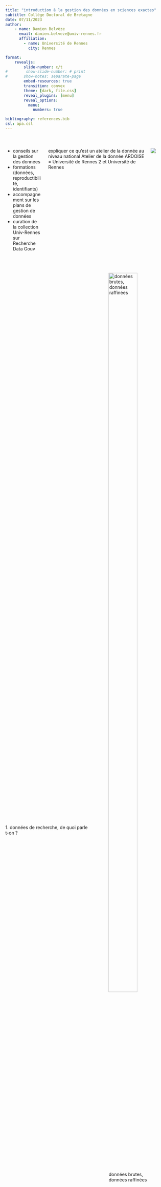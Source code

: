 ```yaml
---
title: "introduction à la gestion des données en sciences exactes"
subtitle: Collège Doctoral de Bretagne
date: 07/11/2023
author: 
    - name: Damien Belvèze
      email: damien.belveze@univ-rennes.fr
      affiliation: 
        - name: Université de Rennes
          city: Rennes

format: 
    revealjs:
        slide-number: c/t
#        show-slide-number: # print
#       show-notes: separate-page
        embed-resources: true
        transition: convex
        theme: [dark, file.css]
        reveal_plugins: [menu]
        reveal_options: 
          menu: 
            numbers: true

bibliography: references.bib
csl: apa.csl
---
```


# {background-color="#fef1da"}

:::: {.columns}
::: {.column width="70%" .incremental}

- conseils sur la gestion des données
- formations (données, reproductibilité, identifiants)
- accompagnement sur les plans de gestion de données
- curation de la collection Univ-Rennes sur Recherche Data Gouv
:::

:::{.notes}
expliquer ce qu'est un atelier de la donnée au niveau national
Atelier de la donnée ARDOISE = Université de Rennes 2 et Université de Rennes
:::

::: {.column width="30%"}

![](images/ardoise.png)
:::
::::



# {background-color="#fef1da"}
:::: {.columns style='display: flex !important; height: 90%;'}
::: {.column width="50%" style='display: flex; justify-content: center; align-items: center;'}

[1. données de recherche, de quoi parle t-on ?]{.title}

:::
::: {.column width="50%"}

![données brutes, données raffinées](images/data_narrative.jpg){width="80%" #fig-data_narrative}

:::
::::

## quels fichiers sont importants à mettre à disposition ?

:::: {.columns}
::: {.column width="50%"}

- raw_data_fish_counter.csv
- intermediate_data.xls
- filter1.py
- first_draft_submission.pdf
- fish_counter_calibration.md
- kick_off_report.docx
- filter2.py
- notebook_experiment.ipynb

:::
::: {.column widt="50%"}  

- final_data_fish_counter.xls
- project_presentation_funders.pptx
- final_data.csv
- study_draft.qmd
- january_meeting_partners.docx
- fish_counter_instructions_for_use.pdf
- gantt_calendar.xlsx
:::
::::

:::{.notes}

Les données de recherche sont des données qui ont une valeur démonstrative et sur lesquelles s'appuient les publications. 
Les *inscriptions* (Bruno Latour) qui sont produites dans la vie du projet ou du labo (compte rendu de réunion, mode d'emploi d'un matériel, agenda du projet ne sont pas des données de recherche. Leur conservation peut avoir un intérêt dans certains cas, mais pas dans le cadre d'un plan de gestion de données)

:::

## Réponses

:::: {.columns}
::: {.column width="50%"}

- [raw_data_fish_counter.csv]{.green}
- [intermediate_data.xls]{.orange}
- [filter1.py]{.green}
- first_draft_submission.pdf
- [fish_counter_calibration.md]{.green}
- kick_off_report.docx
- [filter2.py]{.green}
- [notebook_experiment.ipynb]{.orange}

:::
::: {.column widt="50%"}  

- final_data_fish_counter.xls
- project_presentation_funders.pptx
- [final_data.csv]{.green}
- [study_draft.qmd]{.orange}
- january_meeting_partners.docx
- fish_counter_instructions_for_use.pdf
- gantt_calendar.xlsx
:::
::::

# {background-color="#fef1da"}
:::: {.columns style='display: flex !important; height: 90%;'}
::: {.column width="40%" style='display: flex; justify-content: center; align-items: center;'}

[2. pour une science cumulative, fiable et reproductible?]{.title}

:::
::: {.column width="60%"}

![données figées, données liées](images/data_steps.png){#fig-data_steps}

:::
::::

::: {.notes}
Rappeler aux doctorants, le non-sens qu'il y a à "geler" ses données dans le support en PDF de leur thèse. 
Lors du dépôt de la publication dans HAL, les bibliothécaires de l'Université de Rennes essaient de récupérer auprès des auteurs les données en format réutilisable, quand elles ne se trouvent que dans le PDF de l'article.

La Science Ouverte repose sur des formats libres (transparence, format accessible à tous). Un document CSV vaux mieux qu'un fichier Excel (voir plus loin)

L'étape suivante consiste à utiliser des URI (par exemple des éléments Wikidata) dans ses tableaux de données pour relier ces données à d'autres données du même genre (RDF)

Enfin on peut utiliser des outils comme Lodex pour transformer ses données en site web dynamique permettant de visualiser ses données de plusieurs manières et d'agréger son jeu de données à d'autres jeux de données

:::

## Pourquoi conserver ces données ? 

## {background-iframe="https://video.univ-rennes1.fr/permalink/v125f6acecf2bu72r140/iframe/"}

<!--
au cas où la vidéo ne serait plus disponible sur le serveur, décommenter les lignes ci-dessous:

{background-video="reproductibilite.mp4"}
-->

## pérennité de l'accès aux données

![lutter contre la perte des données](images/perte_donnees.png){#fig-perte}

@gibneyScientistsLosingData2013a

# {background-color="#fef1da"} 

:::: {.columns style='display: flex !important; height: 90%;'}
::: {.column width="50%" style='display: flex; justify-content: center; align-items: center;'} 

[3. Un enjeu de Science Ouverte]{.title}
:::
::: {.column width="50%"}

![](images/Open_Science_Logo.png)
:::
::::

## principes FAIR

![principes FAIR](images/FAIR2.png){#fig-fair}

## ouverture / fermeture 

:::{.incremental}

- "aussi ouvert que possible, aussi fermé que nécessaire"

- Ouverture par défaut

- fermeture à justifier : 

    - données personnelles
    - propriété intellectuelle
:::

::: {.notes}

# données personnelles

L'enjeu reste de donner accès dans la plus large mesure possible au jeu de données. Pour cela, on aura recours à des procédés visant à pseudonymiser ou anonymiser le jeu de données. La pseudonymisation consiste à supprimer les données directement identifiantes, ou à les remplacer par des pseudonymes. Cette méthode comporte des risques de réidentification par croisement du jeu de données avec d'autres jeux portant sur la même population. 
L'anonymisation des données est une méthode plus subtile consistant, après suppression des données directement identifiantes, à rendre les données moins précises ou à y ajouter du bruit pour entraver les tentatives éventuelles de réidentification. Il s'agit d'un compromis à trouver entre l'intérêt des personnes dont les données sont collectées et la finesse de ces données. Des outils existent pour anonymiser les données : Arx, Amnesia. 
L'anonymisation des données entraîne des coûts de traitement (temps humain, prestatation) qu'il convient de prévoir en amont dans la demande de budget. 

# propriété intellectuelle

En France, le régime du droit de la donnée fait que celles-ci par défaut sont la propriété des employeurs, et non celle des producteurs (chercheurs).
Mais il peut y avoir des limites au partage de ces données : 
- licences contaminantes de certains matériels propriétaires utilisées pour produire des données (par exemple imagerie médicale)
- projets de recherche internationaux : quel droit national on va appliquer sur ces données ?

:::

## rendre ses données trouvables

Qualité d'un répertoire : 

::: {.incremental}

- renommée
- pérennité (institution support)
- licence ouverte
- identifiant pérenne
- richesse des métadonnées
- curation

:::

::: {.notes}

Zenodo : pas de versionnage des jeux de données, métadonnées moins riches que sur RDG, mais entrepôt pérenne (European Commission)

pour chercher des entrepôts et comparer leurs offres : https://re3data.org

Eviter les entrepôts propriétaires (Figshare)

critères de conformité des entrepôts : https://www.ouvrirlascience.fr/entrepots-de-donnees-de-confiance-criteres-de-conformite/

:::

## {.smaller}



| discipline | entrepôt |
|:---|:---|
| images (SHS) | [MediHal]( https://medihal.archives-ouvertes.fr/) |
| code | Software Heritage via [HAL](https://hal.archives-ouvertes.fr) |
| BioInformatique | [GenOuest](https://www.genouest.org/) |
| Sciences Humaines | [Nakala](https://nakala.fr) |
| Mathématiques | pas d'entrepôt, voir avec le [groupe RNBM](https://www.rnbm.org/category/le-reseau/groupes-de-travail/donnees-maths/) | |
| environnement, hydrologie | [Osuris](https://accueil.osuris.fr/) |
| Sciences de la terre | [data terra](https://www.data-terra.org/) |
| Sciences de la mer |[data ifremer](https://data.ifremer.fr/), [seanoe](https://www.seanoe.org/) |
| sciences médicales | [entrepôt INSERM sur RDG](https://entrepot.recherche.data.gouv.fr/dataverse/inserm) |
| Ecologie, environnement et société | [Data.InDoRES et Cat.InDoRES](http://bbees.mnhn.fr/fr/dataindores-27)  |

: {.striped}

## Recherche Data Gouv

- richesse des métadonnées
- curation
- référence nationale  (soutenu par le Ministère)
- identifiant pérenne
- volumétrie importante
- gratuité
- génération simplifiée de datapapers
- [bac à sable de RDG](https://demo.recherche.data.gouv.fr/dataverse/tp)

:::{.notes}
Sur Zenodo, on est limité à 50 gigaoctets par dataset
sur RDG, on est limité à 50 gigaoctets par fichier, un dataset peut comporter plusieurs fichiers (pas vu de limitation globale), donc oui, apparemment la volumétrie est moins limitée sur RDG que sur Zenodo.
:::

## données accessibles ?

:::: {.columns}
::: {.column width="50%"}
Dans 93% des cas pas de réponse ou réponse négative sans justification @gabelicaManyResearchersWere2022a

:::
::: {.column width="50%"}

!["data available upon request"](images/data_available_request.jpg){#fig-data_available}
:::
::::

::: {.notes}

La personne inscrite dans le PGD comme personne contact pour les données peut être le corresponding author de la publication liée ou bien une autre personne, mais cette personne doit avoir conscience de son rôle si sa médiation est nécessaire pour obtenir les données. 
Mieux vaut renseigner ici une adresse personnelle (type gmail) qu'une adresse institutionnelle, car on peut changer fréquemment d'institution.  
:::

## données interopérables ? 

| registre | identifiant |
|:--|:--|
| [CAS number]{.red} | 12019-52-2 |
| [PubChem CID number]{.green} | 6914517 |
| [PubChem SID number]{.green} | 24879035   |
| [openSMILES identifier]{.green} | \[Cu\].\[Cu\].\[Te\] |
|[InChI identifier]{.green} | InChI=1/2Cu.Te |
|[MDL number]{.red} | MFCD00049727 | 

: Quels identifiants utiliser pour le cuivre telluride ?

::: {.notes}
Dans les entrepôts on va plutôt utiliser inchi que CAS car pour accéder aux identifiants CAS il faut disposer de la base de données CAS Sci-Finder

PubchemID est considérée comme un meilleur choix qu'InCHi, car plus *machine-redeable*

:::

## formats transparents ?

![CSV vs XLS](images/error_excel.jpg){#fig-excel}

@ziemannFivePillarsComputational2023a

::: {.notes}
Utiliser Excel pour analyser des données (comme le font 69% des chercheurs d'après une étude de 2016) est une mauvaise idée. Utiliser plutôt des outils transparents comme R. Une étude de 2021 montre qu'Excel change régulièrement des gènes en dates, et le phénomène est connu de longue date. La #reproductibilité des études passe par le maniement d'outils libres et transparents sur ce qu'ils font. Reférences ici : https://doi.org/10.1093/bib/bbad375
:::

## documenter les données {.incremental}

> Documentation is the glue that binds a data science project together (@ziemannFivePillarsComputational2023a)

- Décrire avec soin les données et le contexte de leur acquisition (production, collection)
- *literate programming*
- décrire les données en utilisant des ontologies

## documenter pour éviter les erreurs de contexte

:::: {.columns}
::: {.column width="50%"}

être précis dans la description du contexte de la production des données
:::
::: {.column widt="50%"}
![l'importance du contexte](images/data_context.png){#fig-data_context width="80%"}
:::

::::

::: {.notes}
possibilité de lier le plan de gestion des données à un protocole déposé sur un autre site (par exemple https://www.protocols.io) ou Prospero https://www.crd.york.ac.uk/prospero/ si les données sont bibliographiques et qu'il s'agit d'une revue de littérature

:::

## ontologies

[regroupement de thesaurus](https://skosmos.loterre.fr/fr/)

| discipline | thesaurus |
|:-- |:--|
| biodiversité | [INRAE](https://thesaurus.inrae.fr)|
| environnement | [GEMET](https://www.eionet.europa.eu/gemet/fr/themes/) |
| Biologie, Santé | [MeSH](https://www.ncbi.nlm.nih.gov/mesh) |
| Santé mentale | [ascodopsy](https://santepsy.ascodocpsy.org/index.php?lvl=cmspage&pageid=6&id_rubrique=125) |
| 

[Le thésaurus Loterre (multidisciplinaire)](https://skosmos.loterre.fr)



## données réutilisables ?

::: {style='font-size: 30px'}
- [Creative Commons](https://fr.wikipedia.org/wiki/Licence_Creative_Commons) (CC:by)
- une licence écrite par un cabinet d'avocat expert en propriété intellectuelle et qui prévoit une multiplicité de cas d'usages autorisés ou prohibés
- [ODBL](https://opendatafrance.gitbook.io/odl-ressources/fiches-pratiques/aspects-juridiques/foire-aux-questions-sur-la-licence-odbl)
- [Etalab](https://www.etalab.gouv.fr/licence-ouverte-open-licence/)
- pas de licence, on fait ce qu'on veut avec mon jeu de données
- [CC0](https://fr.wikipedia.org/wiki/Licence_CC0)
- CC:by pour tous le monde sauf pour les industries fossiles, les vendeurs d'armes et Google (@thomasSeReapproprierProduction2023b) texte disponible [ici](se_reapproprier_resultats_connaissance.htm).
:::

::: {.notes}

**Demander aux élèves quelles sont les données mentionnées dans cette slide qui sont appropriées pour un jeu de données.**

Réponses :

Les licences Etalab et ODBL sont recommandées en France pour permettre la réutilisation des données. 
Les Creative Commons sont plutôt appropriées aux résultats de la recherche (publications, preprints, posters...)
la licence CC0 n'est pas autorisée en France où le droit d'auteur commande au minimum de citer l'auteur du jeu de données, ce que ne prévoit pas cette licence. 

Lorsqu'aucune licence n'est indiquée, on ne peut pas réutiliser de manière sûre le jeu de données. Quand il n'y a pas de licence, par défaut, c'est le droit d'auteur qui s'applique. 

Dans le cadre de la Science Ouverte, les licences sont standardisées et les usages qu'elles permettent sont facilement énonçables et compréhensibles. Si en guise de licence on a un texte qui ressemble aux CGU d'un service web, c'est que le jeu de données risque d'être difficile à réutiliser (nécessité probablement de contacter les producteurs)

La Science Ouverte peut être vue par certaines chercheurs comme une perte de contrôle sur leurs publications et données et les licences restrictives qui entravent la réutilisation à des fins jugées mauvaises par les chercheurs est encore à l'état de projet. Ces licences ne sont pas usuelles pour les données.

:::

## Le plan de gestion de données

:::: {.columns}
::: {.column width="50%" .incremental}

- Le PGD résume tous les choix faits pour la gestion des données

- Déposer une première version d'un PGD 6 mois après la signature d'un contrat (ANR, Projets européens)

- [DMP OPIDOR](https://dmp.opidor.fr/)

:::
::: {.column width="50%"}
![](images/PNSO.png)
:::
::::


# {background-color="#fef1da"} 

:::: {.columns style='display: flex !important; height: 90%;'}
::: {.column width="50%" style='display: flex; justify-content: center; align-items: center;'} 

[4. Place à la pratique]{.title}
:::
::: {.column width="50%"}

![Silurus Glanis](images/Silurus_glanis.jpg){#fig-silurus}
:::
::::

## données fictives (ChatGPT)

```r
data.silures <- read.csv(file="silurus.csv")
print(data.silures)

```
::: {.notes}
jeu de données inspiré de 
Gouvernement du Royaume Uni. (2023). River Tyne Fish Count [jeu de données]. https://www.gov.uk/government/statistical-data-sets/river-tyne-fish-counts

Le jeu de données ne comporte pas d'informations sur certains signes (*) ou (#). Ces signes sont explicitées dans le mail. On insiste ici sur la nécessité de documenter correctement le jeu de données pour qu'il ne manque rien à sa compréhension.

:::


## {background-iframe="champs_rdg.html"}

##

::: {.justify}
```r
cat(paste0(readLines("mail.md"), collapse="\n"))
```
::: {.notes}

Le mail comporte des informations sur le contexte et les limites de la collecte des données. Ces informations aident à remplir les champs concernant le jeu de données.

:::


:::

## figures {.smaller}

|figure | source et crédits |
|:-- |:-- |
| @fig-data_narrative | [Maricx](https://www.reddit.com/r/ProgrammerHumor/comments/pf247h/who_doesnt_like_a_good_story/)  |
| @fig-data_steps | [Tim Berners-Lee](https://5stardata.info/en/)|
| @fig-perte | [Gibney, Van Noorden](https://www.nature.com/articles/nature.2013.14416) |
| @fig-fair | [Willkinson, Dumontier et al.](https://www.nature.com/articles/sdata201618) |
| @fig-data_available | [Sergio Uribe](https://www.linkedin.com/pulse/dental-research-generates-data-available-sergio-uribe) |
| @fig-excel | meme dont l'origine se perd dans la nuit des temps |
| @fig-data_context | [Ralph Aboujaoude Diaz](https://www.linkedin.com/posts/ralph-aboujaoude-diaz-40838313_technology-artificialintelligence-computervision-activity-6912446088364875776-h-Iq?utm_source=linkedin_share&utm_medium=member_desktop_web)|
| @fig-silurus | [Dieter Florian](https://commons.wikimedia.org/wiki/Category:Silurus_glanis#/media/File:Silurus_glanis_02.jpg) |



## logiciels utilisés pour la présentation

Toute la présentation a été conçue avec du **logiciel libre** (merci Richard M. Stallman), et notamment les logiciels suivants :

- Quarto 1.3.450
- VScode 1.8.0
- R :

```r
sessioninfo::session_info()
```

::: {.note}

l'éditeur de texte est VScode. VScode rend l'utilisation de Quarto plus facile (Quarto est un logiciel dépourvu d'interface graphique, de même que Pandoc qui est intégré à Quarto).
VScode permet d'encapsuler également des chuncks de R (si R est chargé sur la machine avec les packages correspondants)

Le package sessioninfo de R permet de montrer comment on peut documenter automatiquement le code utilisé pour produire une figure à partir d'un jeu de données par exemple. La reproductibilité du code est un enjeu essentiel et connexe à l'accès aux données. 

:::

# Références {background-color="#fef1da"}


